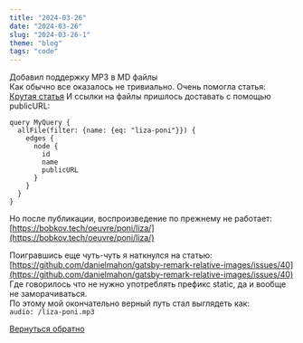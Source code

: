 ```yaml
---
title: "2024-03-26"
date: "2024-03-26"
slug: "2024-03-26-1"
theme: "blog"
tags: "code"
---
```


Добавил поддержку MP3 в MD файлы\
Как обычно все оказалось не тривиально.
Очень помогла статья:
[Крутая статья](https://lightrun.com/answers/gatsbyjs-gatsby-gatsby-remark-audio-inside-of-gatsby-plugin-mdx-returning-undefined)
И ссылки на файлы пришлось доставать с помощью publicURL:
```
query MyQuery {
  allFile(filter: {name: {eq: "liza-poni"}}) {
    edges {
      node {
        id
        name
        publicURL
      }
    }
  }
}
```
Но после публикации, воспроизведение по прежнему не работает:\
[https://bobkov.tech/oeuvre/poni/liza/](https://bobkov.tech/oeuvre/poni/liza/)

Поигравшись еще чуть-чуть я наткнулся на статью:\
[https://github.com/danielmahon/gatsby-remark-relative-images/issues/40](https://github.com/danielmahon/gatsby-remark-relative-images/issues/40)
Где говорилось что не нужно употреблять префикс static, да и вообще не заморачиваться.\
По этому мой окончательно верный путь стал выглядеть как: \
`audio: /liza-poni.mp3`


[Вернуться обратно](https://bobkov.tech/blog/)


